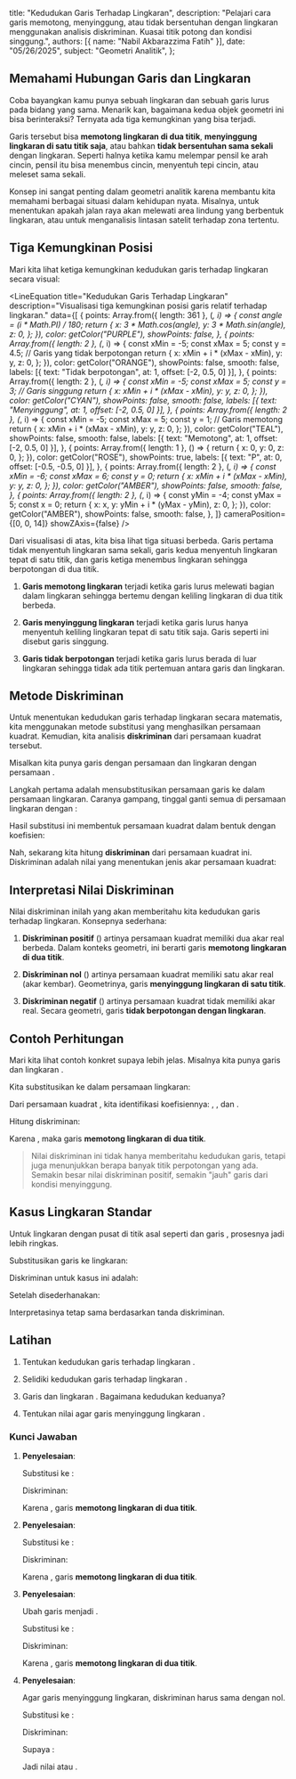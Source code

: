   title: "Kedudukan Garis Terhadap Lingkaran",
  description: "Pelajari cara garis memotong, menyinggung, atau tidak bersentuhan dengan lingkaran menggunakan analisis diskriminan. Kuasai titik potong dan kondisi singgung.",
  authors: [{ name: "Nabil Akbarazzima Fatih" }],
  date: "05/26/2025",
  subject: "Geometri Analitik",
};


## Memahami Hubungan Garis dan Lingkaran

Coba bayangkan kamu punya sebuah lingkaran dan sebuah garis lurus pada bidang yang sama. Menarik kan, bagaimana kedua objek geometri ini bisa berinteraksi? Ternyata ada tiga kemungkinan yang bisa terjadi.

Garis tersebut bisa **memotong lingkaran di dua titik**, **menyinggung lingkaran di satu titik saja**, atau bahkan **tidak bersentuhan sama sekali** dengan lingkaran. Seperti halnya ketika kamu melempar pensil ke arah cincin, pensil itu bisa menembus cincin, menyentuh tepi cincin, atau meleset sama sekali.

Konsep ini sangat penting dalam geometri analitik karena membantu kita memahami berbagai situasi dalam kehidupan nyata. Misalnya, untuk menentukan apakah jalan raya akan melewati area lindung yang berbentuk lingkaran, atau untuk menganalisis lintasan satelit terhadap zona tertentu.

## Tiga Kemungkinan Posisi

Mari kita lihat ketiga kemungkinan kedudukan garis terhadap lingkaran secara visual:

<LineEquation
  title="Kedudukan Garis Terhadap Lingkaran"
  description="Visualisasi tiga kemungkinan posisi garis relatif terhadap lingkaran."
  data={[
    {
      points: Array.from({ length: 361 }, (_, i) => {
        const angle = (i * Math.PI) / 180;
        return {
          x: 3 * Math.cos(angle),
          y: 3 * Math.sin(angle),
          z: 0,
        };
      }),
      color: getColor("PURPLE"),
      showPoints: false,
    },
    {
      points: Array.from({ length: 2 }, (_, i) => {
        const xMin = -5;
        const xMax = 5;
        const y = 4.5; // Garis yang tidak berpotongan
        return {
          x: xMin + i * (xMax - xMin),
          y: y,
          z: 0,
        };
      }),
      color: getColor("ORANGE"),
      showPoints: false,
      smooth: false,
      labels: [{ text: "Tidak berpotongan", at: 1, offset: [-2, 0.5, 0] }],
    },
    {
      points: Array.from({ length: 2 }, (_, i) => {
        const xMin = -5;
        const xMax = 5;
        const y = 3; // Garis singgung
        return {
          x: xMin + i * (xMax - xMin),
          y: y,
          z: 0,
        };
      }),
      color: getColor("CYAN"),
      showPoints: false,
      smooth: false,
      labels: [{ text: "Menyinggung", at: 1, offset: [-2, 0.5, 0] }],
    },
    {
      points: Array.from({ length: 2 }, (_, i) => {
        const xMin = -5;
        const xMax = 5;
        const y = 1; // Garis memotong
        return {
          x: xMin + i * (xMax - xMin),
          y: y,
          z: 0,
        };
      }),
      color: getColor("TEAL"),
      showPoints: false,
      smooth: false,
      labels: [{ text: "Memotong", at: 1, offset: [-2, 0.5, 0] }],
    },
    {
      points: Array.from({ length: 1 }, () => {
        return {
          x: 0,
          y: 0,
          z: 0,
        };
      }),
      color: getColor("ROSE"),
      showPoints: true,
      labels: [{ text: "P", at: 0, offset: [-0.5, -0.5, 0] }],
    },
    {
      points: Array.from({ length: 2 }, (_, i) => {
        const xMin = -6;
        const xMax = 6;
        const y = 0;
        return {
          x: xMin + i * (xMax - xMin),
          y: y,
          z: 0,
        };
      }),
      color: getColor("AMBER"),
      showPoints: false,
      smooth: false,
    },
    {
      points: Array.from({ length: 2 }, (_, i) => {
        const yMin = -4;
        const yMax = 5;
        const x = 0;
        return {
          x: x,
          y: yMin + i * (yMax - yMin),
          z: 0,
        };
      }),
      color: getColor("AMBER"),
      showPoints: false,
      smooth: false,
    },
  ]}
  cameraPosition={[0, 0, 14]}
  showZAxis={false}
/>

Dari visualisasi di atas, kita bisa lihat tiga situasi berbeda. Garis pertama tidak menyentuh lingkaran sama sekali, garis kedua menyentuh lingkaran tepat di satu titik, dan garis ketiga menembus lingkaran sehingga berpotongan di dua titik.

1. **Garis memotong lingkaran** terjadi ketika garis lurus melewati bagian dalam lingkaran sehingga bertemu dengan keliling lingkaran di dua titik berbeda.

2. **Garis menyinggung lingkaran** terjadi ketika garis lurus hanya menyentuh keliling lingkaran tepat di satu titik saja. Garis seperti ini disebut garis singgung.

3. **Garis tidak berpotongan** terjadi ketika garis lurus berada di luar lingkaran sehingga tidak ada titik pertemuan antara garis dan lingkaran.

## Metode Diskriminan

Untuk menentukan kedudukan garis terhadap lingkaran secara matematis, kita menggunakan metode substitusi yang menghasilkan persamaan kuadrat. Kemudian, kita analisis **diskriminan** dari persamaan kuadrat tersebut.

Misalkan kita punya garis dengan persamaan <InlineMath math="y = mx + c" /> dan lingkaran dengan persamaan <InlineMath math="x^2 + y^2 + Dx + Ey + F = 0" />.

Langkah pertama adalah mensubstitusikan persamaan garis ke dalam persamaan lingkaran. Caranya gampang, tinggal ganti semua <InlineMath math="y" /> di persamaan lingkaran dengan <InlineMath math="mx + c" />:

<div className="flex flex-col gap-4">
  <BlockMath math="x^2 + (mx + c)^2 + Dx + E(mx + c) + F = 0" />
  <BlockMath math="x^2 + m^2x^2 + 2mcx + c^2 + Dx + Emx + Ec + F = 0" />
  <BlockMath math="(1 + m^2)x^2 + (2mc + D + Em)x + (c^2 + Ec + F) = 0" />
</div>

Hasil substitusi ini membentuk persamaan kuadrat dalam bentuk <InlineMath math="ax^2 + bx + c = 0" /> dengan koefisien:

<div className="flex flex-col gap-4">
  <BlockMath math="a = 1 + m^2" />
  <BlockMath math="b = 2mc + D + Em" />
  <BlockMath math="c = c^2 + Ec + F" />
</div>

Nah, sekarang kita hitung **diskriminan** dari persamaan kuadrat ini. Diskriminan adalah nilai yang menentukan jenis akar persamaan kuadrat:

<BlockMath math="\Delta = b^2 - 4ac" />

## Interpretasi Nilai Diskriminan

Nilai diskriminan inilah yang akan memberitahu kita kedudukan garis terhadap lingkaran. Konsepnya sederhana:

1. **Diskriminan positif** (<InlineMath math="\Delta > 0" />) artinya persamaan kuadrat memiliki dua akar real berbeda. Dalam konteks geometri, ini berarti garis **memotong lingkaran di dua titik**.

2. **Diskriminan nol** (<InlineMath math="\Delta = 0" />) artinya persamaan kuadrat memiliki satu akar real (akar kembar). Geometrinya, garis **menyinggung lingkaran di satu titik**.

3. **Diskriminan negatif** (<InlineMath math="\Delta < 0" />) artinya persamaan kuadrat tidak memiliki akar real. Secara geometri, garis **tidak berpotongan dengan lingkaran**.

## Contoh Perhitungan

Mari kita lihat contoh konkret supaya lebih jelas. Misalnya kita punya garis <InlineMath math="y = 2x - 1" /> dan lingkaran <InlineMath math="x^2 + y^2 - 4x + 2y - 4 = 0" />.

Kita substitusikan <InlineMath math="y = 2x - 1" /> ke dalam persamaan lingkaran:

<div className="flex flex-col gap-4">
  <BlockMath math="x^2 + (2x - 1)^2 - 4x + 2(2x - 1) - 4 = 0" />
  <BlockMath math="x^2 + 4x^2 - 4x + 1 - 4x + 4x - 2 - 4 = 0" />
  <BlockMath math="5x^2 - 4x - 5 = 0" />
</div>

Dari persamaan kuadrat <InlineMath math="5x^2 - 4x - 5 = 0" />, kita identifikasi koefisiennya: <InlineMath math="a = 5" />, <InlineMath math="b = -4" />, dan <InlineMath math="c = -5" />.

Hitung diskriminan:

<div className="flex flex-col gap-4">
  <BlockMath math="\Delta = b^2 - 4ac = (-4)^2 - 4(5)(-5)" />
  <BlockMath math="\Delta = 16 + 100 = 116" />
</div>

Karena <InlineMath math="\Delta = 116 > 0" />, maka garis <InlineMath math="y = 2x - 1" /> **memotong lingkaran di dua titik**.

> Nilai diskriminan ini tidak hanya memberitahu kedudukan garis, tetapi juga menunjukkan berapa banyak titik perpotongan yang ada. Semakin besar nilai diskriminan positif, semakin "jauh" garis dari kondisi menyinggung.

## Kasus Lingkaran Standar

Untuk lingkaran dengan pusat di titik asal seperti <InlineMath math="x^2 + y^2 = r^2" /> dan garis <InlineMath math="y = mx + c" />, prosesnya jadi lebih ringkas.

Substitusikan garis ke lingkaran:

<div className="flex flex-col gap-4">
  <BlockMath math="x^2 + (mx + c)^2 = r^2" />
  <BlockMath math="x^2 + m^2x^2 + 2mcx + c^2 = r^2" />
  <BlockMath math="(1 + m^2)x^2 + 2mcx + (c^2 - r^2) = 0" />
</div>

Diskriminan untuk kasus ini adalah:

<BlockMath math="\Delta = (2mc)^2 - 4(1 + m^2)(c^2 - r^2)" />

Setelah disederhanakan:

<BlockMath math="\Delta = 4[r^2(1 + m^2) - c^2]" />

Interpretasinya tetap sama berdasarkan tanda diskriminan.

## Latihan

1. Tentukan kedudukan garis <InlineMath math="y = x + 3" /> terhadap lingkaran <InlineMath math="x^2 + y^2 = 8" />.

2. Selidiki kedudukan garis <InlineMath math="y = -2x + 5" /> terhadap lingkaran <InlineMath math="x^2 + y^2 - 6x + 4y + 9 = 0" />.

3. Garis <InlineMath math="2x + y - 4 = 0" /> dan lingkaran <InlineMath math="x^2 + y^2 = 5" />. Bagaimana kedudukan keduanya?

4. Tentukan nilai <InlineMath math="k" /> agar garis <InlineMath math="y = x + k" /> menyinggung lingkaran <InlineMath math="x^2 + y^2 = 18" />.

### Kunci Jawaban

1. **Penyelesaian**:

   Substitusi <InlineMath math="y = x + 3" /> ke <InlineMath math="x^2 + y^2 = 8" />:
   
   <div className="flex flex-col gap-4">
     <BlockMath math="x^2 + (x + 3)^2 = 8" />
     <BlockMath math="x^2 + x^2 + 6x + 9 = 8" />
     <BlockMath math="2x^2 + 6x + 1 = 0" />
   </div>
   
   Diskriminan: <InlineMath math="\Delta = 6^2 - 4(2)(1) = 36 - 8 = 28" />
   
   Karena <InlineMath math="\Delta = 28 > 0" />, garis **memotong lingkaran di dua titik**.

2. **Penyelesaian**:

   Substitusi <InlineMath math="y = -2x + 5" /> ke <InlineMath math="x^2 + y^2 - 6x + 4y + 9 = 0" />:
   
   <div className="flex flex-col gap-4">
     <BlockMath math="x^2 + (-2x + 5)^2 - 6x + 4(-2x + 5) + 9 = 0" />
     <BlockMath math="x^2 + 4x^2 - 20x + 25 - 6x - 8x + 20 + 9 = 0" />
     <BlockMath math="5x^2 - 34x + 54 = 0" />
   </div>
   
   Diskriminan: <InlineMath math="\Delta = (-34)^2 - 4(5)(54) = 1156 - 1080 = 76" />
   
   Karena <InlineMath math="\Delta = 76 > 0" />, garis **memotong lingkaran di dua titik**.

3. **Penyelesaian**:

   Ubah garis <InlineMath math="2x + y - 4 = 0" /> menjadi <InlineMath math="y = -2x + 4" />.
   
   Substitusi ke <InlineMath math="x^2 + y^2 = 5" />:
   
   <div className="flex flex-col gap-4">
     <BlockMath math="x^2 + (-2x + 4)^2 = 5" />
     <BlockMath math="x^2 + 4x^2 - 16x + 16 = 5" />
     <BlockMath math="5x^2 - 16x + 11 = 0" />
   </div>
   
   Diskriminan: <InlineMath math="\Delta = (-16)^2 - 4(5)(11) = 256 - 220 = 36" />
   
   Karena <InlineMath math="\Delta = 36 > 0" />, garis **memotong lingkaran di dua titik**.

4. **Penyelesaian**:

   Agar garis menyinggung lingkaran, diskriminan harus sama dengan nol.
   
   Substitusi <InlineMath math="y = x + k" /> ke <InlineMath math="x^2 + y^2 = 18" />:
   
   <div className="flex flex-col gap-4">
     <BlockMath math="x^2 + (x + k)^2 = 18" />
     <BlockMath math="x^2 + x^2 + 2kx + k^2 = 18" />
     <BlockMath math="2x^2 + 2kx + (k^2 - 18) = 0" />
   </div>
   
   Diskriminan: <InlineMath math="\Delta = (2k)^2 - 4(2)(k^2 - 18) = 4k^2 - 8k^2 + 144 = -4k^2 + 144" />
   
   Supaya <InlineMath math="\Delta = 0" />:
   
   <div className="flex flex-col gap-4">
     <BlockMath math="-4k^2 + 144 = 0" />
     <BlockMath math="4k^2 = 144" />
     <BlockMath math="k^2 = 36" />
     <BlockMath math="k = \pm 6" />
   </div>
   
   Jadi nilai <InlineMath math="k = 6" /> atau <InlineMath math="k = -6" />.